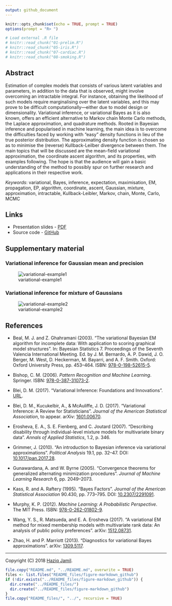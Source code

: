 ```yaml
---
output: github_document
---
```


```r
knitr::opts_chunk$set(echo = TRUE, prompt = TRUE)
options(prompt = "R> ")

# Load external .R file
# knitr::read_chunk("01-prelim.R")
# knitr::read_chunk("05-iris.R")
# knitr::read_chunk("07-cardiac.R")
# knitr::read_chunk("08-smoking.R")
```

## Abstract

<!-- This talk aims to introduce the concept of variational techniques for estimating statistical models with latent variables.  -->
Estimation of complex models that consists of various latent variables and parameters, in addition to the data that is observed, might involve overcoming an intractable integral.
For instance, obtaining the likelihood of such models require marginalising over the latent variables, and this may prove to be difficult computationally---either due to model design or dimensionality.
Variational inference, or variational Bayes as it is also known, offers an  efficient alternative to Markov chain Monte Carlo methods, the Laplace approximation, and quadrature methods.
Rooted in Bayesian inference and popularised in machine learning, the main idea is to overcome the difficulties faced by working with "easy" density functions in lieu of the true posterior distribution.
The approximating density function is chosen so as to minimise the (reverse) Kullback-Leilber divergence between them.
The main topics that will be discussed are the mean-field variational approximation, the coordinate ascent algorithm, and its properties, with examples following.
The hope is that the audience will gain a basic understanding of the method to possibly spur on further research and applications in their respective work.

*Keywords*: variational, Bayes, inference, expectation, maximisation, EM, propagation, EP, algorithm, coordinate, ascent, Gaussian, mixture, approximation, intractable, Kullback-Leibler, Markov, chain, Monte, Carlo, MCMC

## Links

- Presentation slides - [PDF](http://socialstats.haziqj.ml/soc-stat-meet-bgtvi-handout.pdf)
- Source code - [GitHub](https://github.com/haziqj/soc-stat-meet-bgtvi)

## Supplementary material

### Variational inference for Gaussian mean and precision

![variational-example1](figure/var-eg1.gif)

### Variational inference for mixture of Gaussians

![variational-example2](figure/var-eg2.gif)

## References

- Beal, M. J. and Z. Ghahramani (2003). “The variational Bayesian EM algorithm for incomplete data: With application to scoring graphical model structures”. In: Bayesian Statistics 7. Proceedings of the Seventh Valencia International Meeting. Ed. by J. M. Bernardo, A. P. Dawid, J. O. Berger, M. West, D. Heckerman, M. Bayarri, and A. F. Smith. Oxford: Oxford University Press, pp. 453–464. ISBN: [978-0-198-52615-5](https://global.oup.com/academic/product/bayesian-statistics-7-9780198526155).

- Bishop, C. M. (2006). _Pattern Recognition and Machine Learning_. Springer. ISBN: [978-0-387-31073-2](http://www.springer.com/gb/book/9780387310732).

- Blei, D. M. (2017). “Variational Inference: Foundations and Innovations”. [URL](https://simons.berkeley.edu/talks/david-blei-2017-5-1). 

- Blei, D. M., Kucukelbir, A., & McAuliffe, J. D. (2017). “Variational Inference: A Review for Statisticians”. *Journal of the American Statistical Association*, to appear. arXiv: [1601.00670](https://arxiv.org/abs/1601.00670).

- Erosheva, E. A., S. E. Fienberg, and C. Joutard (2007). “Describing disability through individual-level mixture models for multivariate binary data”. *Annals of Applied Statistics*, 1.2, p. 346.

- Grimmer, J. (2010). “An introduction to Bayesian inference via variational approximations”. *Political Analysis* 19.1, pp. 32–47. DOI: [10.1017/pan.2017.28](https://doi.org/10.1017/pan.2017.28).

- Gunawardana, A. and W. Byrne (2005). “Convergence theorems for generalized alternating minimization procedures”. *Journal of Machine Learning Research* 6, pp. 2049–2073.

- Kass, R. and A. Raftery (1995). “Bayes Factors”. *Journal of the American Statistical Association* 90.430, pp. 773–795. DOI: [10.2307/2291091](https://doi.org/10.2307/2291091).

- Murphy, K. P. (2012). *Machine Learning: A Probabilistic Perspective*. The MIT Press. ISBN: [978-0-262-01802-9](https://mitpress.mit.edu/books/machine-learning-0).

- Wang, Y. S., R. Matsueda, and E. A. Erosheva (2017). “A variational EM method for mixed membership models with multivariate rank data: An analysis of public policy preferences”. arXiv: [1512.08731](https://arxiv.org/abs/1512.08731).

- Zhao, H. and P. Marriott (2013). “Diagnostics for variational Bayes approximations”. arXiv: [1309.5117](https://arxiv.org/abs/1309.5117).

***

Copyright (C) 2018 [Haziq Jamil](http://haziqj.ml). 

```r
file.copy("README.md", "../README.md", overwrite = TRUE)
files <- list.files("README_files/figure-markdown_github")
if (!dir.exists("../README_files/figure-markdown_github")) {
  dir.create("../README_files/")
  dir.create("../README_files/figure-markdown_github")
}
file.copy("README_files/", "../", recursive = TRUE)
```
